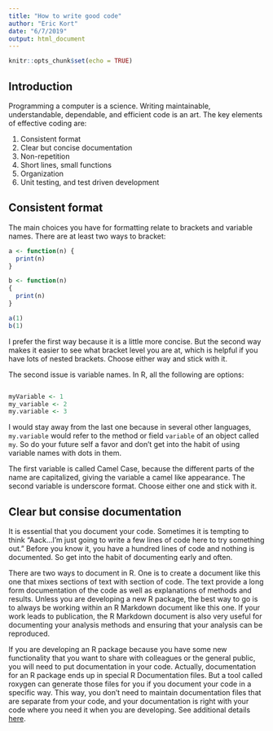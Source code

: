 ```yaml
---
title: "How to write good code"
author: "Eric Kort"
date: "6/7/2019"
output: html_document
---
```


```r
knitr::opts_chunk$set(echo = TRUE)
```

## Introduction

Programming a computer is a science. Writing maintainable, understandable, 
dependable, and efficient code is an art. The key elements of effective 
coding are:

1. Consistent format
2. Clear but concise documentation
3. Non-repetition
4. Short lines, small functions
5. Organization
6. Unit testing, and test driven development


## Consistent format

The main choices you have for formatting relate to brackets and variable 
names. There are at least two ways to bracket:

```r
a <- function(n) {
  print(n)
}

b <- function(n) 
{
  print(n)
}

a(1)
b(1)

```

I prefer the first way because it is a little more concise. But the second 
way makes it easier to see what bracket level you are at, which is 
helpful if you have lots of nested brackets. Choose either way and stick 
with it.

The second issue is variable names. In R, all the following are options:

```r

myVariable <- 1
my_variable <- 2
my.variable <- 3

```
I would stay away from the last one because in several other languages, 
`my.variable` would refer to the method or field `variable` of an object 
called `my`. So do your future self a favor and don't get into the habit 
of using variable names with dots in them.

The first variable is called Camel Case, because the different parts of the 
name are capitalized, giving the variable a camel like appearance. The second 
variable is underscore format. Choose either one and stick with it.

## Clear but consise documentation

It is essential that you document your code. 
Sometimes it is tempting to think "Aack...I'm just going to write a few lines 
of code here to try something out." Before you know it, you have a hundred 
lines of code and nothing is documented. So get into the habit of documenting 
early and often.

There are two ways to document in R. One is to create a document like this 
one that mixes sections of text with section of code. The text provide a long 
form documentation of the code as well as explanations of methods and results.
Unless you are developing a new R package, the best way to go is to always be 
working within an R Markdown document like this one. If your work leads to 
publication, the R Markdown document is also very useful for documenting your 
analysis methods and ensuring that your analysis can be reproduced.

If you are developing an R package because you have some new functionality 
that you want to share with colleagues or the general public, you will need 
to put documentation in your code. Actually, documentation for an R package 
ends up in special R Documentation files. But a tool called roxygen can 
generate those files for you if you document your code in a specific way. 
This way, you don't need to maintain documentation files that are separate 
from your code, and your documentation is right with your code where you need 
it when you are developing. See additional details 
[here](https://r-pkgs.had.co.nz/man.html).
